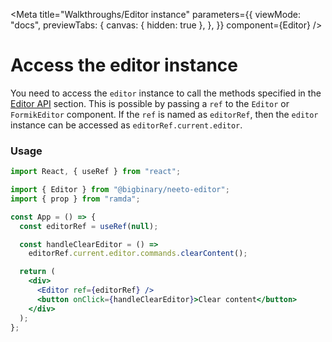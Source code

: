 
<Meta
  title="Walkthroughs/Editor instance"
  parameters={{
    viewMode: "docs",
    previewTabs: {
      canvas: { hidden: true },
    },
  }}
  component={Editor}
/>

# Access the editor instance

You need to access the `editor` instance to call the methods specified in the
[Editor API](https://neeto-editor.neeto.com/?path=/docs/api-reference-editor-api--page)
section. This is possible by passing a `ref` to the `Editor` or `FormikEditor`
component. If the `ref` is named as `editorRef`, then the `editor` instance can
be accessed as `editorRef.current.editor`.

### Usage

```jsx
import React, { useRef } from "react";

import { Editor } from "@bigbinary/neeto-editor";
import { prop } from "ramda";

const App = () => {
  const editorRef = useRef(null);

  const handleClearEditor = () =>
    editorRef.current.editor.commands.clearContent();

  return (
    <div>
      <Editor ref={editorRef} />
      <button onClick={handleClearEditor}>Clear content</button>
    </div>
  );
};
```
